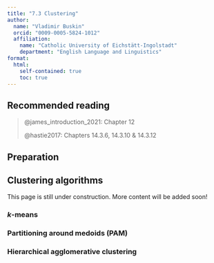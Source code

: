 ```yaml
---
title: "7.3 Clustering"
author:
  name: "Vladimir Buskin" 
  orcid: "0009-0005-5824-1012"
  affiliation: 
    name: "Catholic University of Eichstätt-Ingolstadt"
    department: "English Language and Linguistics"
format:
  html:
    self-contained: true
    toc: true
---
```


## Recommended reading

> @james_introduction_2021: Chapter 12
>
> @hastie2017: Chapters 14.3.6, 14.3.10 & 14.3.12

## Preparation

## Clustering algorithms

::: callout-warning
This page is still under construction. More content will be added soon!
:::

### $k$-means

### Partitioning around medoids (PAM)

### Hierarchical agglomerative clustering
